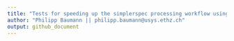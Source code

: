 ```yaml
---
title: "Tests for speeding up the simplerspec processing workflow using futures"
author: "Philipp Baumann || philipp.baumann@usys.ethz.ch"
output: github_document
---
```



